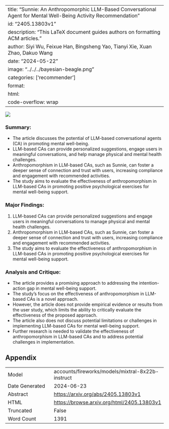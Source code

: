 
---
title: "Sunnie: An Anthropomorphic LLM-Based Conversational Agent for Mental Well-Being Activity Recommendation"
id: "2405.13803v1"
description: "This LaTeX document guides authors on formatting ACM articles."
author: Siyi Wu, Feixue Han, Bingsheng Yao, Tianyi Xie, Xuan Zhao, Dakuo Wang
date: "2024-05-22"
image: "../../../bayesian-beagle.png"
categories: ['recommender']
format:
  html:
    code-overflow: wrap
---

![](../../../bayesian-beagle.png)

### Summary:

- The article discusses the potential of LLM-based conversational agents (CA) in promoting mental well-being.
- LLM-based CAs can provide personalized suggestions, engage users in meaningful conversations, and help manage physical and mental health challenges.
- Anthropomorphism in LLM-based CAs, such as Sunnie, can foster a deeper sense of connection and trust with users, increasing compliance and engagement with recommended activities.
- The study aims to evaluate the effectiveness of anthropomorphism in LLM-based CAs in promoting positive psychological exercises for mental well-being support.

### Major Findings:

1. LLM-based CAs can provide personalized suggestions and engage users in meaningful conversations to manage physical and mental health challenges.
2. Anthropomorphism in LLM-based CAs, such as Sunnie, can foster a deeper sense of connection and trust with users, increasing compliance and engagement with recommended activities.
3. The study aims to evaluate the effectiveness of anthropomorphism in LLM-based CAs in promoting positive psychological exercises for mental well-being support.

### Analysis and Critique:

- The article provides a promising approach to addressing the intention-action gap in mental well-being support.
- The study's focus on the effectiveness of anthropomorphism in LLM-based CAs is a novel approach.
- However, the article does not provide empirical evidence or results from the user study, which limits the ability to critically evaluate the effectiveness of the proposed approach.
- The article also does not discuss potential limitations or challenges in implementing LLM-based CAs for mental well-being support.
- Further research is needed to validate the effectiveness of anthropomorphism in LLM-based CAs and to address potential challenges in implementation.

## Appendix

|          |          |
|----------|----------|
| Model     | accounts/fireworks/models/mixtral-8x22b-instruct       |
| Date Generated     | 2024-06-23       |
| Abstract | [https://arxiv.org/abs/2405.13803v1](https://arxiv.org/abs/2405.13803v1)        |
| HTML     | [https://browse.arxiv.org/html/2405.13803v1](https://browse.arxiv.org/html/2405.13803v1)       |
| Truncated       | False       |
| Word Count       | 1391       |